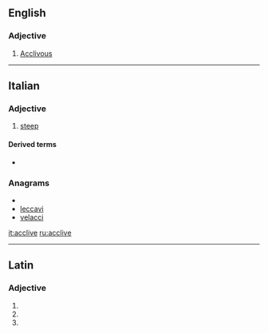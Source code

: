 ==English==

===Adjective===
{{en-adj}}

# {{obsolete}} [[acclivous|Acclivous]]

----

==Italian==

===Adjective===
{{it-adj|accliv|e|i}}

# [[steep]]

====Derived terms====
* {{l|it|acclività}}

===Anagrams===
* {{alphagram|acceilv}}
* [[leccavi#Italian|leccavi]]
* [[velacci#Italian|velacci]]

[[it:acclive]]
[[ru:acclive]]

----
==Latin==

===Adjective===
{{la-adj-form|acclīve}}

# {{inflection of|acclivis|acclīvis|nom|n|s|lang=la}}
# {{inflection of|acclivis|acclīvis|acc|n|s|lang=la}}
# {{inflection of|acclivis|acclīvis|voc|n|s|lang=la}}
{{count page|[[Wiktionary:Page count]]}}
{{rfc-auto}}